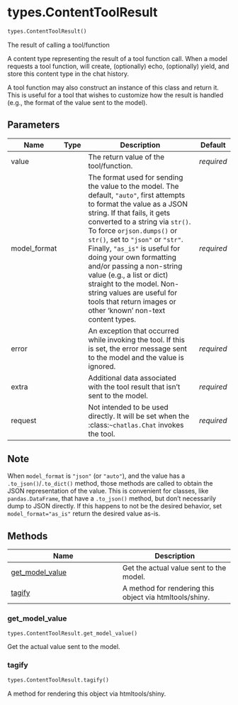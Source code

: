 # types.ContentToolResult { #chatlas.types.ContentToolResult }

```python
types.ContentToolResult()
```

The result of calling a tool/function

A content type representing the result of a tool function call. When a model
requests a tool function, [](`~chatlas.Chat`) will create, (optionally)
echo, (optionally) yield, and store this content type in the chat history.

A tool function may also construct an instance of this class and return it.
This is useful for a tool that wishes to customize how the result is handled
(e.g., the format of the value sent to the model).

## Parameters {.doc-section .doc-section-parameters}

| Name         | Type   | Description                                                                                                                                                                                                                                                                                                                                                                                                                                                                                               | Default    |
|--------------|--------|-----------------------------------------------------------------------------------------------------------------------------------------------------------------------------------------------------------------------------------------------------------------------------------------------------------------------------------------------------------------------------------------------------------------------------------------------------------------------------------------------------------|------------|
| value        |        | The return value of the tool/function.                                                                                                                                                                                                                                                                                                                                                                                                                                                                    | _required_ |
| model_format |        | The format used for sending the value to the model. The default, `"auto"`, first attempts to format the value as a JSON string. If that fails, it gets converted to a string via `str()`. To force `orjson.dumps()` or `str()`, set to `"json"` or `"str"`. Finally, `"as_is"` is useful for doing your own formatting and/or passing a non-string value (e.g., a list or dict) straight to the model. Non-string values are useful for tools that return images or other 'known' non-text content types. | _required_ |
| error        |        | An exception that occurred while invoking the tool. If this is set, the error message sent to the model and the value is ignored.                                                                                                                                                                                                                                                                                                                                                                         | _required_ |
| extra        |        | Additional data associated with the tool result that isn't sent to the model.                                                                                                                                                                                                                                                                                                                                                                                                                             | _required_ |
| request      |        | Not intended to be used directly. It will be set when the :class:`~chatlas.Chat` invokes the tool.                                                                                                                                                                                                                                                                                                                                                                                                        | _required_ |

## Note {.doc-section .doc-section-note}

When `model_format` is `"json"` (or `"auto"`), and the value has a
`.to_json()`/`.to_dict()` method, those methods are called to obtain the
JSON representation of the value. This is convenient for classes, like
`pandas.DataFrame`, that have a `.to_json()` method, but don't necessarily
dump to JSON directly. If this happens to not be the desired behavior, set
`model_format="as_is"` return the desired value as-is.

## Methods

| Name | Description |
| --- | --- |
| [get_model_value](#chatlas.types.ContentToolResult.get_model_value) | Get the actual value sent to the model. |
| [tagify](#chatlas.types.ContentToolResult.tagify) | A method for rendering this object via htmltools/shiny. |

### get_model_value { #chatlas.types.ContentToolResult.get_model_value }

```python
types.ContentToolResult.get_model_value()
```

Get the actual value sent to the model.

### tagify { #chatlas.types.ContentToolResult.tagify }

```python
types.ContentToolResult.tagify()
```

A method for rendering this object via htmltools/shiny.